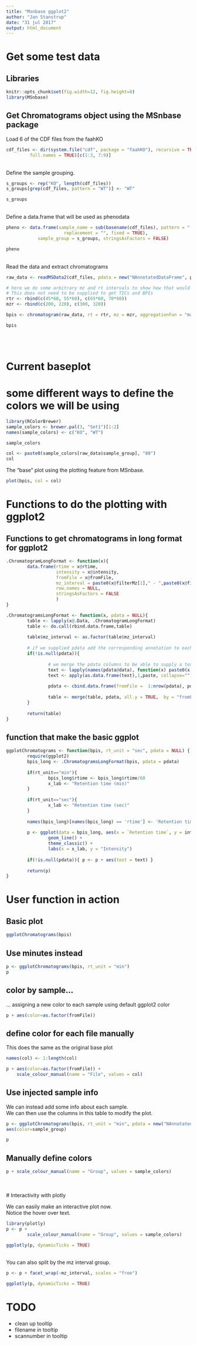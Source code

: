 ```yaml
---
title: "Msnbase ggplot2"
author: "Jan Stanstrup"
date: "31 jul 2017"
output: html_document
---
```




# Get some test data
## Libraries
```r
knitr::opts_chunk$set(fig.width=12, fig.height=8) 
library(MSnbase)
```

## Get Chromatograms object using the MSnbase package
Load 6 of the CDF files from the faahKO
```r
cdf_files <- dir(system.file("cdf", package = "faahKO"), recursive = TRUE,
		 full.names = TRUE)[c(1:3, 7:9)]
```

<br>
Define the sample grouping.
```r
s_groups <- rep("KO", length(cdf_files))
s_groups[grep(cdf_files, pattern = "WT")] <- "WT"

s_groups
```

<br>
Define a data.frame that will be used as phenodata
```r
pheno <- data.frame(sample_name = sub(basename(cdf_files), pattern = ".CDF",
				      replacement = "", fixed = TRUE),
		    sample_group = s_groups, stringsAsFactors = FALSE)

pheno
```

<br>
Read the data and extract chromatograms
```r

raw_data <- readMSData2(cdf_files, pdata = new("NAnnotatedDataFrame", pheno)) 

# here we do some arbitrary mz and rt intervals to show how that would work
# This does not need to be supplied to get TICs and BPIs
rtr <- rbind(c(45*60, 55*60), c(65*60, 70*60))
mzr <- rbind(c(200, 220), c(300, 320))

bpis <- chromatogram(raw_data, rt = rtr, mz = mzr, aggregationFun = "max")

bpis
```


<br><br>

# Current baseplot

# some different ways to define the colors we will be using
```r
library(RColorBrewer)
sample_colors <- brewer.pal(3, "Set1")[1:2]
names(sample_colors) <- c("KO", "WT")

sample_colors
```


```r
col <- paste0(sample_colors[raw_data$sample_group], "80")
col
```

The "base" plot using the plotting feature from MSnbase.

```r
plot(bpis, col = col)
```






# Functions to do the plotting with ggplot2
## Functions to get chromatograms in long format for ggplot2
```r
.ChromatogramLongFormat <- function(x){
        data.frame(rtime = x@rtime, 
                   intensity = x@intensity, 
                   fromFile = x@fromFile, 
                   mz_interval = paste0(x@filterMz[1]," - ",paste0(x@filterMz[2])), 
                   row.names = NULL, 
                   stringsAsFactors = FALSE
                   )
}
```
        
```r
.ChromatogramsLongFormat <- function(x, pdata = NULL){
        table <- lapply(x@.Data, .ChromatogramLongFormat)
        table <- do.call(rbind.data.frame,table)
        
        table$mz_interval <- as.factor(table$mz_interval)
        
        # if we supplied pdata add the corresponding annotation to each row
        if(!is.null(pdata)){
                
                # we merge the pdata columns to be able to supply a text column that can be shown in plotly tooltips
                text <- lapply(names(pdata@data), function(x) paste0(x,": " , as.character(as.matrix(pdata@data[x])),"<br>"))
                text <- apply(as.data.frame(text),1,paste, collapse="")
                
                pdata <- cbind.data.frame(fromFile =  1:nrow(pdata), pdata@data, text = text, stringsAsFactors = FALSE)
                
                table <- merge(table, pdata, all.y = TRUE,  by = "fromFile")
        }
        
        return(table)
}
```

## function that make the basic ggplot
```r
ggplotChromatograms <- function(bpis, rt_unit = "sec", pdata = NULL) {
        require(ggplot2)
        bpis_long <- .ChromatogramsLongFormat(bpis, pdata = pdata)
        
        if(rt_unit=="min"){
                bpis_long$rtime <- bpis_long$rtime/60
                x_lab <- "Retention time (min)"
        }
        
        if(rt_unit=="sec"){
                x_lab <- "Retention time (sec)"
        }
        
        names(bpis_long)[names(bpis_long) == 'rtime'] <- 'Retention time'
        
        p <- ggplot(data = bpis_long, aes(x = `Retention time`, y = intensity, group = interaction(fromFile,mz_interval))) + 
                geom_line() +
                theme_classic() +
                labs(x = x_lab, y = "Intensity")
        
        if(!is.null(pdata)){ p <- p + aes(text = text) }
        
        return(p)
}
```



# User function in action
## Basic plot
```r
ggplotChromatograms(bpis)
```

## Use minutes instead
```r
p <- ggplotChromatograms(bpis, rt_unit = "min")
p
```



## color by sample...
... assigning a new color to each sample using default ggplot2 color
```r
p + aes(color=as.factor(fromFile))
```

## define color for each file manually
This does the same as the original base plot

```r
names(col) <- 1:length(col)

p + aes(color=as.factor(fromFile)) +
    scale_colour_manual(name = "File", values = col)
```

## Use injected sample info
We can instead add some info about each sample.<br>
We can then use the columns in this table to modify the plot.

```r
p <- ggplotChromatograms(bpis, rt_unit = "min", pdata = new("NAnnotatedDataFrame", pheno)) +
aes(color=sample_group)

p
```

## Manually define colors
```r
p + scale_colour_manual(name = "Group", values = sample_colors)
```

<br><br>
# Interactivity with plotly

We can easily make an interactive plot now.<br>
Notice the hover over text.

```r
library(plotly)
p <- p + 
        scale_colour_manual(name = "Group", values = sample_colors)

ggplotly(p, dynamicTicks = TRUE)

```

<br>
You can also split by the mz interval group.
```r
p <- p + facet_wrap(~mz_interval, scales = "free")

ggplotly(p, dynamicTicks = TRUE)

```

# TODO
* clean up tooltip
* filename in tooltip
* scannumber in tooltip
